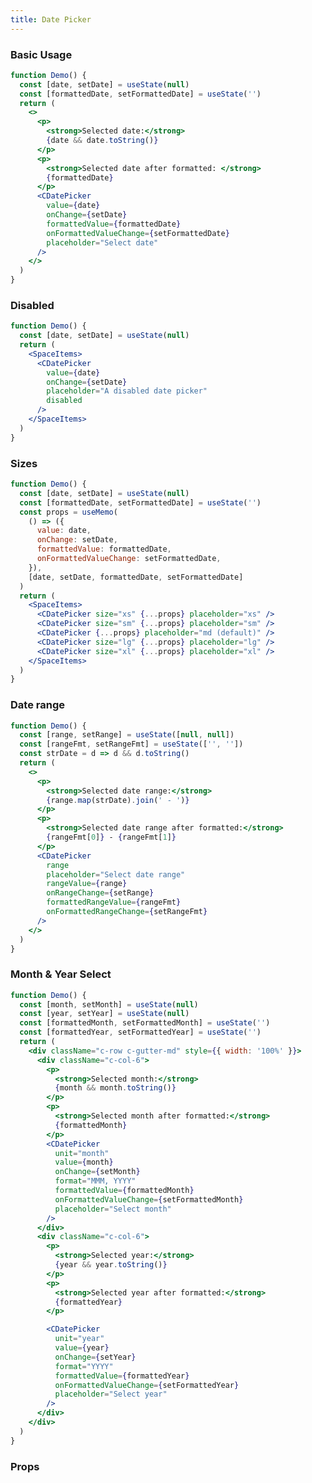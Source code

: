 ```yaml
---
title: Date Picker
---
```


### Basic Usage

```jsx live
function Demo() {
  const [date, setDate] = useState(null)
  const [formattedDate, setFormattedDate] = useState('')
  return (
    <>
      <p>
        <strong>Selected date:</strong>
        {date && date.toString()}
      </p>
      <p>
        <strong>Selected date after formatted: </strong>
        {formattedDate}
      </p>
      <CDatePicker
        value={date}
        onChange={setDate}
        formattedValue={formattedDate}
        onFormattedValueChange={setFormattedDate}
        placeholder="Select date"
      />
    </>
  )
}
```

### Disabled

```jsx live
function Demo() {
  const [date, setDate] = useState(null)
  return (
    <SpaceItems>
      <CDatePicker
        value={date}
        onChange={setDate}
        placeholder="A disabled date picker"
        disabled
      />
    </SpaceItems>
  )
}
```

### Sizes

```jsx live
function Demo() {
  const [date, setDate] = useState(null)
  const [formattedDate, setFormattedDate] = useState('')
  const props = useMemo(
    () => ({
      value: date,
      onChange: setDate,
      formattedValue: formattedDate,
      onFormattedValueChange: setFormattedDate,
    }),
    [date, setDate, formattedDate, setFormattedDate]
  )
  return (
    <SpaceItems>
      <CDatePicker size="xs" {...props} placeholder="xs" />
      <CDatePicker size="sm" {...props} placeholder="sm" />
      <CDatePicker {...props} placeholder="md (default)" />
      <CDatePicker size="lg" {...props} placeholder="lg" />
      <CDatePicker size="xl" {...props} placeholder="xl" />
    </SpaceItems>
  )
}
```

### Date range

```jsx live
function Demo() {
  const [range, setRange] = useState([null, null])
  const [rangeFmt, setRangeFmt] = useState(['', ''])
  const strDate = d => d && d.toString()
  return (
    <>
      <p>
        <strong>Selected date range:</strong>
        {range.map(strDate).join(' - ')}
      </p>
      <p>
        <strong>Selected date range after formatted:</strong>
        {rangeFmt[0]} - {rangeFmt[1]}
      </p>
      <CDatePicker
        range
        placeholder="Select date range"
        rangeValue={range}
        onRangeChange={setRange}
        formattedRangeValue={rangeFmt}
        onFormattedRangeChange={setRangeFmt}
      />
    </>
  )
}
```

### Month & Year Select

```jsx live
function Demo() {
  const [month, setMonth] = useState(null)
  const [year, setYear] = useState(null)
  const [formattedMonth, setFormattedMonth] = useState('')
  const [formattedYear, setFormattedYear] = useState('')
  return (
    <div className="c-row c-gutter-md" style={{ width: '100%' }}>
      <div className="c-col-6">
        <p>
          <strong>Selected month:</strong>
          {month && month.toString()}
        </p>
        <p>
          <strong>Selected month after formatted:</strong>
          {formattedMonth}
        </p>
        <CDatePicker
          unit="month"
          value={month}
          onChange={setMonth}
          format="MMM, YYYY"
          formattedValue={formattedMonth}
          onFormattedValueChange={setFormattedMonth}
          placeholder="Select month"
        />
      </div>
      <div className="c-col-6">
        <p>
          <strong>Selected year:</strong>
          {year && year.toString()}
        </p>
        <p>
          <strong>Selected year after formatted:</strong>
          {formattedYear}
        </p>

        <CDatePicker
          unit="year"
          value={year}
          onChange={setYear}
          format="YYYY"
          formattedValue={formattedYear}
          onFormattedValueChange={setFormattedYear}
          placeholder="Select year"
        />
      </div>
    </div>
  )
}
```

### Props

<PropTable name="CDatePicker" typeWidth="280px" />
